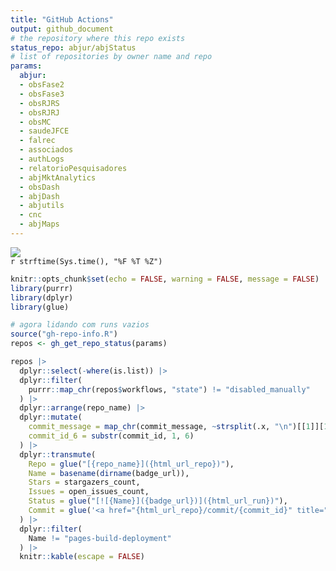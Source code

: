 ```yaml
---
title: "GitHub Actions"
output: github_document
# the repository where this repo exists
status_repo: abjur/abjStatus
# list of repositories by owner name and repo
params:
  abjur:
  - obsFase2
  - obsFase3
  - obsRJRS
  - obsRJRJ 
  - obsMC
  - saudeJFCE
  - falrec
  - associados
  - authLogs
  - relatorioPesquisadores
  - abjMktAnalytics
  - obsDash
  - abjDash
  - abjutils
  - cnc
  - abjMaps
---
```


![](https://github.com/`r rmarkdown::metadata$status_repo`/workflows/Render%20Status/badge.svg)  
`r strftime(Sys.time(), "%F %T %Z")`


```r
knitr::opts_chunk$set(echo = FALSE, warning = FALSE, message = FALSE)
library(purrr)
library(dplyr)
library(glue)
```

```r
# agora lidando com runs vazios
source("gh-repo-info.R")
repos <- gh_get_repo_status(params)
```

```r
repos |> 
  dplyr::select(-where(is.list)) |>
  dplyr::filter(
    purrr::map_chr(repos$workflows, "state") != "disabled_manually"
  ) |> 
  dplyr::arrange(repo_name) |> 
  dplyr::mutate(
    commit_message = map_chr(commit_message, ~strsplit(.x, "\n")[[1]][1]),
    commit_id_6 = substr(commit_id, 1, 6)
  ) |>
  dplyr::transmute(
    Repo = glue("[{repo_name}]({html_url_repo})"),
    Name = basename(dirname(badge_url)),
    Stars = stargazers_count,
    Issues = open_issues_count,
    Status = glue("[![{Name}]({badge_url})]({html_url_run})"),
    Commit = glue('<a href="{html_url_repo}/commit/{commit_id}" title="{commit_message}">{commit_id_6}</a>')
  ) |> 
  dplyr::filter(
    Name != "pages-build-deployment"
  ) |> 
  knitr::kable(escape = FALSE)
```


